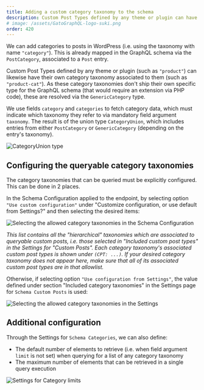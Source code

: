 ```yaml
---
title: Adding a custom category taxonomy to the schema
description: Custom Post Types defined by any theme or plugin can have their own category taxonomy associated to them, and added to the GraphQL schema.
# image: /assets/GatoGraphQL-logo-suki.png
order: 420
---
```


We can add categories to posts in WordPress (i.e. using the taxonomy with name `"category"`). This is already mapped in the GraphQL schema via the `PostCategory`, associated to a `Post` entry.

Custom Post Types defined by any theme or plugin (such as `"product"`) can likewise have their own category taxonomy associated to them (such as `"product-cat"`). As these category taxonomies don't ship their own specific type for the GraphQL schema (that would require an extension via PHP code), these are resolved via the `GenericCategory` type.

We use fields `category` and `categories` to fetch category data, which must indicate which taxonomy they refer to via mandatory field argument `taxonomy`. The result is of the union type `CategoryUnion`, which includes entries from either `PostCategory` or `GenericCategory` (depending on the entry's taxonomy).

![`CategoryUnion` type](/assets/guides/upstream/interactive-schema-category-union.png "`CategoryUnion` type")

## Configuring the queryable category taxonomies

The category taxonomies that can be queried must be explicitly configured. This can be done in 2 places.

In the Schema Configuration applied to the endpoint, by selecting option `"Use custom configuration"` under "Customize configuration, or use default from Settings?" and then selecting the desired items:

![Selecting the allowed category taxonomies in the Schema Configuration](/assets/guides/upstream/categories-schema-configuration-queryable-taxonomies.png "Selecting the allowed category taxonomies in the Schema Configuration")

_This list contains all the "hierarchical" taxonomies which are associated to queryable custom posts, i.e. those selected in "Included custom post types" in the Settings for "Custom Posts". Each category taxonomy's associated custom post types is shown under `(CPT: ...)`. If your desired category taxonomy does not appear here, make sure that all of its associated custom post types are in that allowlist._

Otherwise, if selecting option `"Use configuration from Settings"`, the value defined under section "Included category taxonomies" in the Settings page for `Schema Custom Posts` is used:

<div class="img-width-1024" markdown="1">

![Selecting the allowed category taxonomies in the Settings](/assets/guides/upstream/categories-settings-queryable-taxonomies.png "Selecting the allowed category taxonomies in the Settings")

</div>

## Additional configuration

Through the Settings for `Schema Categories`, we can also define:

- The default number of elements to retrieve (i.e. when field argument `limit` is not set) when querying for a list of any category taxonomy
- The maximum number of elements that can be retrieved in a single query execution

<div class="img-width-1024" markdown="1">

![Settings for Category limits](/assets/guides/upstream/settings-categories-limits.png "Settings for Category limits")

</div>
